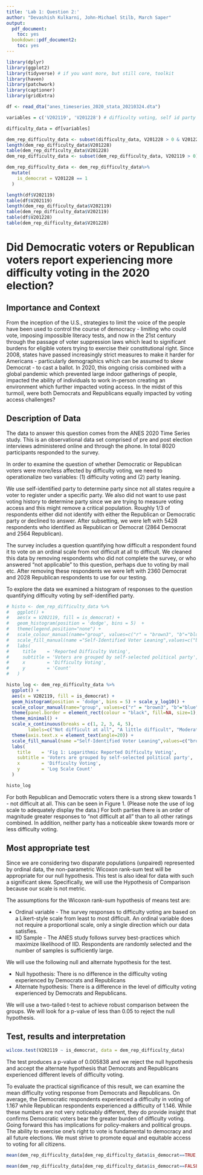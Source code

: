 ```yaml
---
title: 'Lab 1: Question 2:'
author: "Devashish Kulkarni, John-Michael Stilb, March Saper"
output:
  pdf_document:
    toc: yes
  bookdown::pdf_document2:
    toc: yes
---
```


\clearpage

```r
library(dplyr)
library(ggplot2) 
library(tidyverse) # if you want more, but still core, toolkit
library(haven)
library(patchwork)
library(captioner)
library(gridExtra)
```

```r
df <- read_dta("anes_timeseries_2020_stata_20210324.dta")

variables = c('V202119', 'V201228') # difficulty voting, self id party (1 = democrat, 2 = republican)

difficulty_data = df[variables]

dem_rep_difficulty_data <- subset(difficulty_data, V201228 > 0 & V201228 < 3)
length(dem_rep_difficulty_data$V201228)
table(dem_rep_difficulty_data$V201228)
dem_rep_difficulty_data <- subset(dem_rep_difficulty_data, V202119 > 0)

dem_rep_difficulty_data <- dem_rep_difficulty_data%>%
  mutate(
    is_democrat = V201228 == 1
  )

length(df$V202119)
table(df$V202119)
length(dem_rep_difficulty_data$V202119)
table(dem_rep_difficulty_data$V202119)
table(df$V201228)
table(dem_rep_difficulty_data$V201228)
```
# Did Democratic voters or Republican voters report experiencing more difficulty voting in the 2020 election?

## Importance and Context

From the inception of the U.S., strategies to limit the voice of the people have been used to control the course of democracy - limiting who could vote, imposing impossible literacy tests, and now in the 21st century through the passage of voter suppression laws which lead to significant burdens for eligible voters trying to exercise their constitutional right. Since 2008, states have passed increasingly strict measures to make it harder for Americans - particularly demographics which can be assumed to skew Democrat - to cast a ballot. In 2020, this ongoing crisis combined with a global pandemic which prevented large indoor gatherings of people, impacted the ability of individuals to work in-person creating an environment which further impacted voting access. In the midst of this turmoil, were both Democrats and Republicans equally impacted by voting access challenges? 

## Description of Data

The data to answer this question comes from the ANES 2020 Time Series study. This is an observational data set comprised of pre and post election interviews administered online and through the phone. In total 8020 participants responded to the survey.

In order to examine the question of whether Democratic or Republican voters were more/less affected by difficulty voting, we need to operationalize two variables: (1) difficulty voting and (2) party leaning.

We use self-identified party to determine party since not all states require a voter to register under a specific party. We also did not want to use past voting history to determine party since we are trying to measure voting access and this might remove a critical population. Roughly 1/3 of respondents either did not identify with either the Republican or Democratic party or declined to answer. After subsetting, we were left with 5428 respondents who identified as Republican or Democrat (2864 Democrat and 2564 Republican). 

The survey includes a question quantifying how difficult a respondent found it to vote on an ordinal scale from not difficult at all to difficult. We cleaned this data by removing respondents who did not complete the survey, or who answered "not applicable" to this question, perhaps due to voting by mail etc. After removing these respondents we were left with 2360 Democrat and 2028 Republican respondents to use for our testing.

To explore the data we examined a histogram of responses to the question quantifying difficulty voting by self-identified party. 


```r
# histo <- dem_rep_difficulty_data %>% 
#   ggplot() + 
#   aes(x = V202119, fill = is_democrat) + 
#   geom_histogram(position = 'dodge', bins = 5)  + 
#   theme(legend.position="none") +
#   scale_colour_manual(name="group", values=c("r" = "brown3", "b"="blue"), labels=c("b"="Republican", "r"="Democratic")) +
#   scale_fill_manual(name ="Self-Identified Voter Leaning",values=c("brown3", "blue"), labels=c("Republican", "Democratic")) +
#   labs(
#     title    = 'Reported Difficulty Voting', 
#     subtitle = 'Voters are grouped by self-selected political party', 
#     x        = 'Difficulty Voting', 
#     y        = 'Count'
#   )

histo_log <- dem_rep_difficulty_data %>% 
  ggplot() + 
  aes(x = V202119, fill = is_democrat) + 
  geom_histogram(position = 'dodge', bins = 5) + scale_y_log10() + 
  scale_colour_manual(name="group", values=c("r" = "brown3", "b"="blue"), labels=c("b"="Republican", "r"="Democratic")) +
  theme(panel.border = element_rect(colour = "black", fill=NA, size=1), legend.position="bottom") +
  theme_minimal() +
  scale_x_continuous(breaks = c(1, 2, 3, 4, 5),
        labels=c("Not difficult at all", "A little difficult", "Moderately difficult", "Very difficult", "Extremely difficult")) + 
  theme(axis.text.x = element_text(angle=20)) +
  scale_fill_manual(name ="Self-Identified Voter Leaning",values=c("brown3", "blue"), labels=c("Republican", "Democratic")) +
  labs(
    title    = 'Fig 1: Logarithmic Reported Difficulty Voting', 
    subtitle = 'Voters are grouped by self-selected political party', 
    x        = 'Difficulty Voting', 
    y        = 'Log Scale Count'
  )

histo_log
```
For both Republican and Democratic voters there is a strong skew towards 1 - not difficult at all. This can be seen in Figure 1. (Please note the use of log scale to adequately display the data.) For both parties there is an order of magnitude greater responses to "not difficult at all" than to all other ratings combined. In addition, neither party has a noticeable skew towards more or less difficulty voting. 


## Most appropriate test 

Since we are considering two disparate populations (unpaired) represented by ordinal data, the non-parametric Wicoxon rank-sum test will be appropriate for our null hypothesis. This test is also ideal for data with such a significant skew. Specifically, we will use the Hypothesis of Comparison because our scale is not metric. 

The assumptions for the Wicoxon rank-sum hypothesis of means test are:

* Ordinal variable - The survey responses to difficulty voting are based on a Likert-style scale from least to most difficult. An ordinal variable does not require a proportional scale, only a single direction which our data satisfies. 
* IID Sample - The ANES study follows survey best-practices which maximize likelihood of IID. Respondents are randomly selected and the number of samples is sufficiently large. 

We will use the following null and alternate hypothesis for the test.

* Null hypothesis: There is no difference in the difficulty voting experienced by Democrats and Republicans
* Alternate hypothesis: There is a difference in the level of difficulty voting experienced by Democrats and Republicans.

We will use a two-tailed t-test to achieve robust comparison between the groups. We will look for a p-value of less than 0.05 to reject the null hypothesis.

## Test, results and interpretation

```r
wilcox.test(V202119 ~ is_democrat, data = dem_rep_difficulty_data)
```

The test produces a p-value of 0.005838 and we reject the null hypothesis and accept the alternate hypothesis that Democrats and Republicans experienced different levels of difficulty voting. 

To evaluate the practical significance of this result, we can examine the mean difficulty voting response from Democrats and Republicans. On average, the Democratic respondents experienced a difficulty in voting of 1.167 while Republican respondents experienced a difficulty of 1.146. While these numbers are not very noticeably different, they do provide insight that confirms Democratic voters bear the greater burden of difficulty voting. Going forward this has implications for policy-makers and political groups. The ability to exercise one's right to vote is fundamental to democracy and all future elections. We must strive to promote equal and equitable access to voting for all citizens. 

```r
mean(dem_rep_difficulty_data[dem_rep_difficulty_data$is_democrat==TRUE,]$V202119)

mean(dem_rep_difficulty_data[dem_rep_difficulty_data$is_democrat==FALSE,]$V202119)
```



